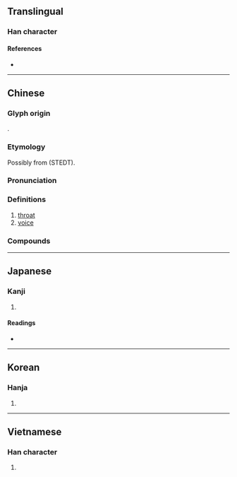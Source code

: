 {{character info}}
==Translingual==

===Han character===
{{Han char|rn=30|rad=口|as=10|sn=13|four=67094|canj=REED|ids=⿰口桑}}

====References====
* {{Han ref|kx=0202.260|dkj=04070|dj=0425.070|hdz=10672.060|uh=55D3|ud=21971|bh=B6DA|bd=46810}}

----

==Chinese==
{{zh-forms}}

===Glyph origin===
{{Han etym}}
{{Han compound|口|桑|ls=psc|c1=s|c2=p}}.

===Etymology===
Possibly from {{inh|zh|sit-pro|*s(j)a(m/ŋ)||throat}} (STEDT).

===Pronunciation===
{{zh-pron
|m=sǎng
|c=song1,song2
|h=pfs=sóng;gd=song1
|md=
|mn=sóng
|mn-t=seng1/sang2
|mn-t_note=seng1 - vernacular; sang2 - literary
|w=2saan
|oc=y
|cat=n
}}

===Definitions===
{{zh-hanzi}}

# [[throat]]
# [[voice]]

===Compounds===
{{zh-der|吊嗓子|假嗓子|倒嗓|小嗓|嗓門|喊嗓子|大嗓門|嗓門兒|嗓音|嗓子|嗓兒|啞嗓|吊嗓|左嗓子|嗓磕|攮嗓|村聲潑嗓|破嗓子|氣嗓|洋嗓子|破鑼嗓子|搗嗓子|潑聲浪嗓|扯開嗓子|拋聲調嗓|本嗓|調喉嗓|鬧嗓子|聲嗓|金嗓子|調嗓}}

----

==Japanese==

===Kanji===
{{ja-kanji|grade=|rs=口10}}

# {{rfdef|ja|sort=口10}}

====Readings====
* {{ja-readings|on=そう|kun=のど}}

----

==Korean==

===Hanja===
{{ko-hanja|hangeul=상|rv=sang|mr=sang}}

# {{rfdef|ko|sort=口10}}

----

==Vietnamese==

===Han character===
{{vi-readings|reading=tảng, tang|rs=口10}}

# {{rfdef|vi|sort=口10}}